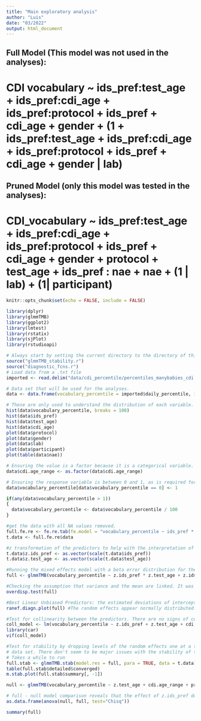 ```yaml
---
title: "Main exploratory analysis"
author: "Luis"
date: "03/2022"
output: html_document
---
```

## Full Model (This model was not used in the analyses):
# CDI vocabulary ~  ids_pref:test_age + ids_pref:cdi_age + ids_pref:protocol + ids_pref + cdi_age + gender + (1 + ids_pref:test_age + ids_pref:cdi_age + ids_pref:protocol + ids_pref + cdi_age + gender | lab)
## Pruned Model (only this model was tested in the analyses):
# CDI_vocabulary ~  ids_pref:test_age + ids_pref:cdi_age + ids_pref:protocol + ids_pref + cdi_age + gender + protocol + test_age + ids_pref : nae + nae + (1 | lab) + (1| participant)
```r
knitr::opts_chunk$set(echo = FALSE, include = FALSE)
```

```r
library(dplyr)
library(glmmTMB)
library(ggplot2)
library(lmtest)
library(rstatix)
library(sjPlot)
library(rstudioapi) 
```

```r
# Always start by setting the current directory to the directory of this script file.
source("glmmTMB_stability.r")
source("diagnostic_fcns.r")
# Load data from a .txt file
imported <- read.delim("data/cdi_percentile/percentiles_manybabies_cdi.txt", stringsAsFactors = TRUE, header = TRUE) 

# Data set that will be used for the analyses.
data <- data.frame(vocabulary_percentile = imported$daily_percentile, ids_pref = imported$IDS_pref, test_age = imported$age_days, cdi_age = imported$CDI.agedays, protocol = imported$method, gender = imported$gender, lab = imported$labid, participant = imported$subid_unique, nae = imported$nae, vocab_nwords = imported$vocab_nwords, cdi.age_range = imported$CDI.agerange)

# These are only used to understand the distribution of each variable.
hist(data$vocabulary_percentile, breaks = 100)
hist(data$ids_pref)
hist(data$test_age)
hist(data$cdi_age)
plot(data$protocol)
plot(data$gender)
plot(data$lab)
plot(data$participant)
plot(table(data$nae))

# Ensuring the value is a factor because it is a categorical variable.
data$cdi.age_range <- as.factor(data$cdi.age_range)

# Ensuring the response variable is between 0 and 1, as is required for a beta error model.
data$vocabulary_percentile[data$vocabulary_percentile == 0] <- 1

if(any(data$vocabulary_percentile > 1))
{
  data$vocabulary_percentile <- data$vocabulary_percentile / 100
}

#get the data with all NA values removed.
full.fe.re <- fe.re.tab(fe.model = "vocabulary_percentile ~ ids_pref * test_age + ids_pref * cdi.age_range + ids_pref * protocol + ids_pref * nae + gender", re = c("lab", "participant"), data = data)
t.data <- full.fe.re$data

#z transformation of the predictors to help with the interpretation of the model.
t.data$z.ids_pref <- as.vector(scale(t.data$ids_pref))
t.data$z.test_age <- as.vector(scale(t.data$test_age))

#Running the mixed effects model with a beta error distribution for the response variable.
full <- glmmTMB(vocabulary_percentile ~ z.ids_pref * z.test_age + z.ids_pref * cdi.age_range + z.ids_pref * protocol + z.ids_pref * nae + gender + (1 |lab) + (1 | participant), family = beta_family(link = "logit"), data = t.data)

#Checking the assumption that variance and the mean are linked. It was met with this model.
overdisp.test(full)

#Best Linear Unbiased Predictors: the estimated deviations of intercepts and slopes from the respective common average, per level of the random effects.
ranef.diagn.plot(full) #The random effects appear normally distributed.

#Test for collinearity between the predictors. There are no signs of collinearity.
coll_model <- lm(vocabulary_percentile ~ z.ids_pref + z.test_age + cdi.age_range + protocol + nae + gender, data = t.data)
library(car)
vif(coll_model)

#Test for stability by dropping levels of the random effects one at a time and comparing the estimates derived from models fitted on the respective subsets with those obtained for the full
# data set. There don't seem to be major issues with the stability of the model coefficients.
# Takes a while to run
full.stab <- glmmTMB.stab(model.res = full, para = TRUE, data = t.data)
table(full.stab$detailed$converged)
m.stab.plot(full.stab$summary[, -1])

null <- glmmTMB(vocabulary_percentile ~ z.test_age + cdi.age_range + protocol + nae + gender + (1 | lab) + (1 | participant), family = beta_family(link = "logit"), data = t.data)

# full - null model comparison reveals that the effect of z.ids_pref doesn't significantly improve the model fit.
as.data.frame(anova(null, full, test="Chisq"))

summary(full)
```

